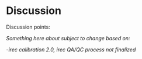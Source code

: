 # Discussion

Discussion points:

*Something here about subject to change based on:*

\-*irec calibration 2.0, irec QA/QC process not finalized*
